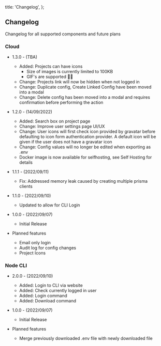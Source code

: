 
  title: 'Changelog',
};

## Changelog

Changelog for all supported components and future plans

### Cloud

- 1.3.0 - (TBA)

  - Added: Projects can have icons
    - Size of images is currently limited to 100KB
    - GIF's are supported 🥳🎉
  - Change: Projects link will now be hidden when not logged in
  - Change: Duplicate config, Create Linked Config have been moved into a modal
  - Change: Delete config has been moved into a modal and requires confirmation before performing the action

- 1.2.0 - (14/09/2022)

  - Added: Search box on project page
  - Change: Improve user settings page UI/UX
  - Change: User icons will first check icon provided by gravatar before defaulting to icon form authentication provider. A default icon will be given if the user does not have a gravatar icon
  - Change: Config values will no longer be edited when exporting as .env
  - Docker image is now available for selfhosting, see <Link href="/docs/misc/selfhost" className="hover:!underline font-bold">Self Hosting</Link> for details

- 1.1.1 - (2022/09/11)

  - Fix: Addressed memory leak caused by creating multiple prisma clients

- 1.1.0 - (2022/09/10)

  - Updated to allow for CLI Login

- 1.0.0 - (2022/09/07)

  - Initial Release

- Planned features
  - Email only login
  - Audit log for config changes
  - Project Icons

### Node CLI

- 2.0.0 - (2022/09/10)

  - Added: Login to CLI via website
  - Added: Check currently logged in user
  - Added: Login command
  - Added: Download command

- 1.0.0 - (2022/09/07)

  - Initial Release

- Planned features
  - Merge previously downloaded .env file with newly downloaded file

